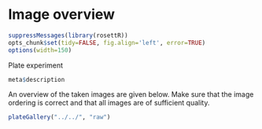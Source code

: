 # Image overview

```r
suppressMessages(library(rosettR))
opts_chunk$set(tidy=FALSE, fig.align='left', error=TRUE)
options(width=150)
```

Plate experiment

```r
meta$description
```

An overview of the taken images are given below. Make sure that the
image ordering is correct and that all images are of sufficient
quality.

```r
plateGallery("../../", "raw")
```
